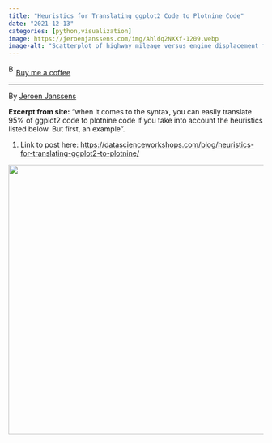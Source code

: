 ```yaml
---
title: "Heuristics for Translating ggplot2 Code to Plotnine Code"
date: "2021-12-13"
categories: [python,visualization]
image: https://jeroenjanssens.com/img/Ahldq2NXXf-1209.webp
image-alt: "Scatterplot of highway mileage versus engine displacement for different vehicle classes, with a black regression line showing a negative relationship between displacement and mileage."
---
```


<link href="https://fonts.googleapis.com/css?family=Cookie" rel="stylesheet"><a class="bmc-button" target="_blank" href="https://www.buymeacoffee.com/JoscelinRocha">![Buy me a coffee](https://cdn.buymeacoffee.com/buttons/bmc-new-btn-logo.svg){alt="Buy me a coffee" width="15" height="21"}Buy me a coffee</a>

------------------------------------------------------------------------

By [Jeroen Janssens](https://datascienceworkshops.com/blog/heuristics-for-translating-ggplot2-to-plotnine/)

**Excerpt from site:** "when it comes to the syntax, you can easily translate 95% of ggplot2 code to plotnine code if you take into account the heuristics listed below. But first, an example".

1.  Link to post here: <https://datascienceworkshops.com/blog/heuristics-for-translating-ggplot2-to-plotnine/>

![](https://jeroenjanssens.com/img/Ahldq2NXXf-1209.webp){fig-alt="Scatterplot of highway mileage versus engine displacement for different vehicle classes, with a black regression line showing a negative relationship between displacement and mileage." width="532"}
